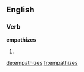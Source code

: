 
==English==

===Verb===
'''empathizes'''

# {{third-person singular of|empathize}}

[[de:empathizes]]
[[fr:empathizes]]
